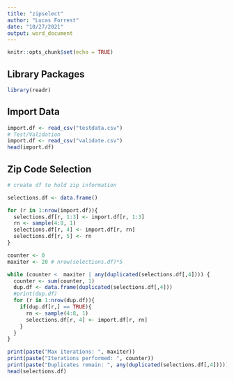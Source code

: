 ```yaml
---
title: "zipselect"
author: "Lucas Forrest"
date: "10/27/2021"
output: word_document
---
```


```r
knitr::opts_chunk$set(echo = TRUE)
```

## Library Packages

```r
library(readr)

```

## Import Data

```r
import.df <- read_csv("testdata.csv")
# Test/Validation
import.df <- read_csv("validate.csv")
head(import.df)
```

## Zip Code Selection

```r
# create df to hold zip information

selections.df <- data.frame()

for (r in 1:nrow(import.df)){
  selections.df[r, 1:3] <- import.df[r, 1:3]
  rn <- sample(4:8, 1)
  selections.df[r, 4] <- import.df[r, rn]
  selections.df[r, 5] <- rn
}

counter <- 0
maxiter <- 20 # nrow(selections.df)*5

while (counter <  maxiter | any(duplicated(selections.df[,4]))) {
  counter <- sum(counter, 1)
  dup.df <- data.frame(duplicated(selections.df[,4]))
  #print(dup.df)
  for (r in 1:nrow(dup.df)){
    if(dup.df[r,] == TRUE){
      rn <- sample(4:8, 1)
      selections.df[r, 4] <- import.df[r, rn]
    }
  }
}

print(paste("Max iterations: ", maxiter))
print(paste("Iterations performed: ", counter))
print(paste("Duplicates remain: ", any(duplicated(selections.df[,4]))))
head(selections.df)
```
